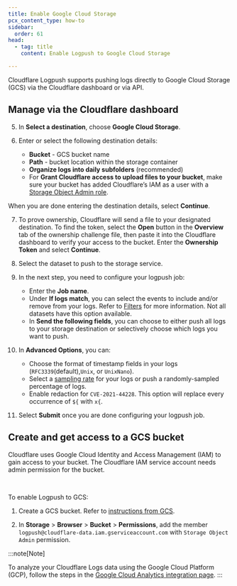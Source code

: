 ```yaml
---
title: Enable Google Cloud Storage
pcx_content_type: how-to
sidebar:
  order: 61
head:
  - tag: title
    content: Enable Logpush to Google Cloud Storage

---
```



Cloudflare Logpush supports pushing logs directly to Google Cloud Storage (GCS) via the Cloudflare dashboard or via API.

## Manage via the Cloudflare dashboard

<Render file="enable-logpush-job" />

5. In **Select a destination**, choose **Google Cloud Storage**.

6. Enter or select the following destination details:
   * **Bucket** - GCS bucket name
   * **Path** - bucket location within the storage container
   * **Organize logs into daily subfolders** (recommended)
   * For **Grant Cloudflare access to upload files to your bucket**, make sure your bucket has added Cloudflare’s IAM as a user with a [Storage Object Admin role](https://cloud.google.com/storage/docs/access-control/iam-roles).

When you are done entering the destination details, select **Continue**.

7. To prove ownership, Cloudflare will send a file to your designated destination. To find the token, select the **Open** button in the **Overview** tab of the ownership challenge file, then paste it into the Cloudflare dashboard to verify your access to the bucket. Enter the **Ownership Token** and select **Continue**.

8. Select the dataset to push to the storage service.

9. In the next step, you need to configure your logpush job:
   * Enter the **Job name**.
   * Under **If logs match**, you can select the events to include and/or remove from your logs. Refer to [Filters](/logs/reference/filters/) for more information. Not all datasets have this option available.
   * In **Send the following fields**, you can choose to either push all logs to your storage destination or selectively choose which logs you want to push.

10. In **Advanced Options**, you can:
    * Choose the format of timestamp fields in your logs (`RFC3339`(default),`Unix`, or `UnixNano`).
    * Select a [sampling rate](/logs/get-started/api-configuration/#sampling-rate) for your logs or push a randomly-sampled percentage of logs.
    * Enable redaction for `CVE-2021-44228`. This option will replace every occurrence of `${` with `x{`.

11. Select **Submit** once you are done configuring your logpush job.

## Create and get access to a GCS bucket

Cloudflare uses Google Cloud Identity and Access Management (IAM) to gain access to your bucket. The Cloudflare IAM service account needs admin permission for the bucket.

<Render file="enable-read-permissions" /> <br/>

To enable Logpush to GCS:

1. Create a GCS bucket. Refer to [instructions from GCS](https://cloud.google.com/storage/docs/creating-buckets#storage-create-bucket-console).

2. In **Storage** > **Browser** > **Bucket** > **Permissions**, add the member `logpush@cloudflare-data.iam.gserviceaccount.com` with `Storage Object Admin` permission.

:::note[Note]

To analyze your Cloudflare Logs data using the Google Cloud Platform (GCP), follow the steps in the [Google Cloud Analytics integration page](/analytics/analytics-integrations/google-cloud/). 
:::
